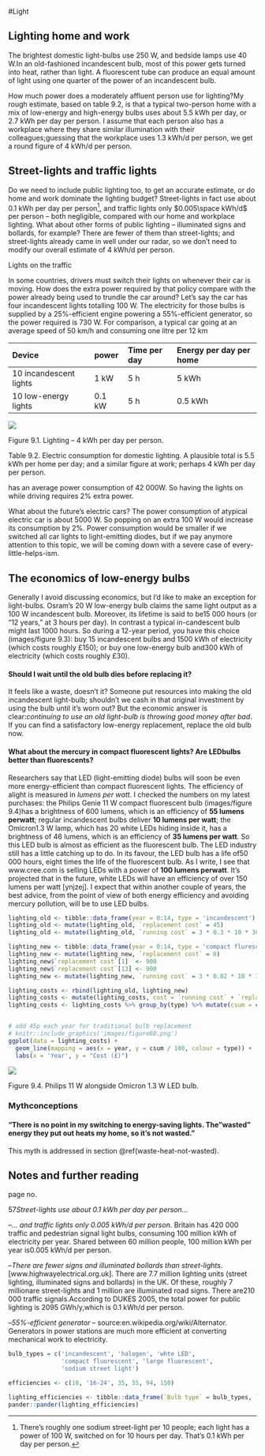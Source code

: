 #Light

Lighting home and work
----------------------

The brightest domestic light-bulbs use 250 W, and bedside lamps use 40
W.In an old-fashioned incandescent bulb, most of this power gets turned
into heat, rather than light. A fluorescent tube can produce an equal
amount of light using one quarter of the power of an incandescent bulb.

How much power does a moderately affluent person use for lighting?My
rough estimate, based on table 9.2, is that a typical two-person
home with a mix of low-energy and high-energy bulbs uses about 5.5 kWh
per day, or 2.7 kWh per day per person. I assume that each person also
has a workplace where they share similar illumination with their
colleagues;guessing that the workplace uses 1.3 kWh/d per person, we get
a round figure of 4 kWh/d per person.

Street-lights and traffic lights
--------------------------------

Do we need to include public lighting too, to get an accurate estimate, or do 
home and work dominate the lighting budget? Street-lights in fact use about 0.1 
kWh per day per person^[There's roughly one sodium street-light per 10 people; 
each light has a power of 100 W, switched on for 10 hours per day. That's 0.1 
kWh per day per person.], and traffic lights only $0.005\space kWh/d$ per person
– both negligible, compared with our home and workplace lighting. What about 
other forms of public lighting – illuminated signs and bollards, for example? 
There are fewer of them than street-lights; and street-lights already came in 
well under our radar, so we don't need to modify our overall estimate of 4 kWh/d
per person.

Lights on the traffic

In some countries, drivers must switch their lights on whenever their
car is moving. How does the extra power required by that policy
compare with the power already being used to trundle the car around?
Let's say the car has four incandescent lights totalling 100 W. The
electricity for those bulbs is supplied by a 25%-efficient engine
powering a 55%-efficient generator, so the power required is 730 W. For
comparison, a typical car going at an average speed of 50 km/h and
consuming one litre per 12 km

  Device                   power    Time per day   Energy per day per home
  ------------------------ -------- -------------- ------------------------
  10 incandescent lights   1 kW     5 h            5 kWh
  10 low-energy lights     0.1 kW   5 h            0.5 kWh

![](images/figure67.png)

Figure 9.1. Lighting – 4 kWh per day per person.

Table 9.2. Electric consumption for domestic lighting. A plausible total
is 5.5 kWh per home per day; and a similar figure at work; perhaps 4 kWh
per day per person.

has an average power consumption of 42 000W. So having the lights
on while driving requires 2% extra power.

What about the future's electric cars? The power consumption of atypical
electric car is about 5000 W. So popping on an extra 100 W would increase
its consumption by 2%. Power consumption would be smaller if we switched
all car lights to light-emitting diodes, but if we pay anymore attention
to this topic, we will be coming down with a severe case
of every-little-helps-ism.

The economics of low-energy bulbs
---------------------------------

Generally I avoid discussing economics, but I'd like to make an
exception for light-bulbs. Osram's 20 W low-energy bulb claims the same
light output as a 100 W incandescent bulb. Moreover, its lifetime is said
to be15 000 hours (or "12 years," at 3 hours per day). In contrast a
typical in-candescent bulb might last 1000 hours. So during a 12-year
period, you have this choice (images/figure 9.3): buy 15 incandescent bulbs and
1500 kWh of electricity (which costs roughly £150); or buy one low-energy
bulb and300 kWh of electricity (which costs roughly £30).

#### Should I wait until the old bulb dies before replacing it?

It feels like a waste, doesn't it? Someone put resources into making
the old incandescent light-bulb; shouldn't we cash in that original
investment by using the bulb until it's worn out? But the economic answer
is clear:*continuing to use an old light-bulb is throwing good money
after bad*. If you can find a satisfactory low-energy replacement,
replace the old bulb now.

#### What about the mercury in compact fluorescent lights? Are LEDbulbs better than fluorescents?

Researchers say that LED (light-emitting diode) bulbs will soon be
even more energy-efficient than compact fluorescent lights. The
efficiency of alight is measured in *lumens per watt*. I checked the
numbers on my latest purchases: the Philips Genie 11 W compact
fluorescent bulb (images/figure 9.4)has a brightness of 600 lumens, which is an
efficiency of **55 lumens perwatt**; regular incandescent bulbs deliver
**10 lumens per watt**; the Omicron1.3 W lamp, which has 20 white LEDs
hiding inside it, has a brightness of 46 lumens, which is an efficiency
of **35 lumens per watt**. So this LED bulb is almost as efficient as the
fluorescent bulb. The LED industry still has a little catching up to do.
In its favour, the LED bulb has a life of50 000 hours, eight times the
life of the fluorescent bulb. As I write, I see that www.cree.com is
selling LEDs with a power of **100 lumens perwatt**. It's projected that
in the future, white LEDs will have an efficiency of over 150 lumens per
watt [ynjzej]. I expect that within another couple of years, the best
advice, from the point of view of both energy efficiency and avoiding
mercury pollution, will be to use LED bulbs.

```r

lighting_old <- tibble::data_frame(year = 0:14, type = 'incandescent')
lighting_old <- mutate(lighting_old, `replacement cost` = 45)
lighting_old <- mutate(lighting_old, `running cost` = 3 * 0.3 * 10 * 365)

lighting_new <- tibble::data_frame(year = 0:14, type = 'compact flurescent')
lighting_new <- mutate(lighting_new, `replacement cost` = 0)
lighting_new$`replacement cost`[1]  <- 900
lighting_new$`replacement cost`[13] <- 900
lighting_new <- mutate(lighting_new, `running cost` = 3 * 0.02 * 10 * 365)

lighting_costs <- rbind(lighting_old, lighting_new)
lighting_costs <- mutate(lighting_costs, cost = `running cost` + `replacement cost`)
lighting_costs <- lighting_costs %>% group_by(type) %>% mutate(csum = cumsum(cost))


# add 45p each year for traditional bulb replacement
# knitr::include_graphics('images/figure68.png')
ggplot(data = lighting_costs) +
  geom_line(mapping = aes(x = year, y = csum / 100, colour = type)) +
  labs(x = 'Year', y = "Cost (£)")
```

![](images/figure69.png)

Figure 9.4. Philips 11 W alongside Omicron 1.3 W LED bulb.

### Mythconceptions

#### "There is no point in my switching to energy-saving lights. The "wasted" energy they put out heats my home, so it's not wasted."

This myth is addressed in section \@ref(waste-heat-not-wasted).

Notes and further reading
-------------------------

page no.

57*Street-lights use about 0.1 kWh per day per person...* 

–*... and traffic lights only 0.005 kWh/d per person*. Britain has 420
000 traffic and pedestrian signal light bulbs, consuming 100 million kWh
of electricity per year. Shared between 60 million people, 100 million
kWh per year is0.005 kWh/d per person.

–*There are fewer signs and illuminated bollards than
street-lights*.[www.highwayelectrical.org.uk]. There are 7.7 million
lighting units (street lighting, illuminated signs and bollards) in the
UK. Of these, roughly 7 millionare street-lights and 1 million are
illuminated road signs. There are210 000 traffic signals.According to
DUKES 2005, the total power for public lighting is 2095 GWh/y,which is
0.1 kWh/d per person.

–*55%-efficient generator* – source:en.wikipedia.org/wiki/Alternator.
Generators in power stations are much more efficient at converting
mechanical work to electricity.

```r
bulb_types = c('incandescent', 'halogen', 'whte LED',
               'compact fluorescent', 'large fluorescent',
               'sodium street light')

efficiencies <- c(10, '16-24', 35, 55, 94, 150)

lighting_efficiencies <- tibble::data_frame(`Bulb type` = bulb_types, `efficiency (lumens/W)` = efficiencies)
pander::pander(lighting_efficiencies)
```